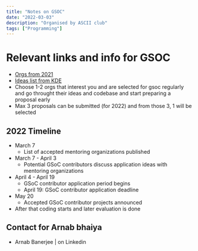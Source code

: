 ```yaml
---
title: "Notes on GSOC"
date: "2022-03-03"
description: "Organised by ASCII club"
tags: ["Programming"]
---
```


# Relevant links and info for GSOC
- [Orgs from 2021](https://summerofcode.withgoogle.com/archive/2021/organizations)
- [Ideas list from KDE](https://community.kde.org/GSoC/2021/Ideas)
- Choose 1-2 orgs that interest you and are selected for gsoc regularly and go throught their ideas and codebase and start preparing a proposal early
- Max 3 proposals can be submitted (for 2022) and from those 3, 1 will be selected

## 2022 Timeline
- March 7
    - List of accepted mentoring organizations published
- March 7 - April 3
    - Potential GSoC contributors discuss application ideas with mentoring organizations
- April 4 - April 19
    - GSoC contributor application period begins
    - April 19: GSoC contributor application deadline
- May 20
    - Accepted GSoC contributor projects announced
- After that coding starts and later evaluation is done


## Contact for Arnab bhaiya
- Arnab Banerjee | on Linkedin